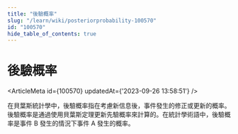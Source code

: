 ```yaml
---
title: "後驗概率"
slug: "/learn/wiki/posteriorprobability-100570"
id: "100570"
hide_table_of_contents: true
---
```



# 後驗概率

<ArticleMeta id={100570} updatedAt={'2023-09-26 13:58:51'} />
<div className='border-solid border-b border-t-0 my-4 border-[var(--ifm-color-gray-300)]' />

在貝葉斯統計學中，後驗概率指在考慮新信息後，事件發生的修正或更新的概率。後驗概率是通過使用貝葉斯定理更新先驗概率來計算的。在統計學術語中，後驗概率是事件 B 發生的情況下事件 A 發生的概率。
